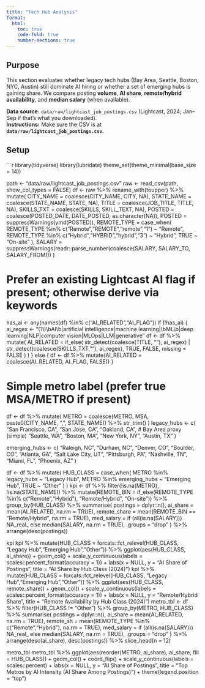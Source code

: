 ```yaml
---
title: "Tech Hub Analysis"
format:
  html:
    toc: true
    code-fold: true
    number-sections: true
---
```


## Purpose

This section evaluates whether legacy tech hubs (Bay Area, Seattle, Boston, NYC, Austin) still dominate AI hiring or whether a set of emerging hubs is gaining share. We compare posting **volume**, **AI share**, **remote/hybrid availability**, and **median salary** (when available).

::: callout-note
**Data source:** `data/raw/lightcast_job_postings.csv` (Lightcast, 2024; Jan–Sep if that’s what you downloaded).  
**Instructions:** Make sure the CSV is at **`data/raw/lightcast_job_postings.csv`**.
:::

## Setup

```r
library(tidyverse)
library(lubridate)
theme_set(theme_minimal(base_size = 14))

path <- "data/raw/lightcast_job_postings.csv"
raw <- read_csv(path, show_col_types = FALSE)
df <- raw %>%
  rename_with(toupper) %>%
  mutate(
    CITY_NAME  = coalesce(CITY_NAME, CITY, NA),
    STATE_NAME = coalesce(STATE_NAME, STATE, NA),
    TITLE      = coalesce(JOB_TITLE, TITLE, NA),
    SKILLS_TXT = coalesce(SKILLS, SKILL_TEXT, NA),
    POSTED     = coalesce(POSTED_DATE, DATE_POSTED, as.character(NA)),
    POSTED     = suppressWarnings(ymd(POSTED)),
    REMOTE_TYPE = case_when(
      REMOTE_TYPE %in% c("Remote","REMOTE","remote","1") ~ "Remote",
      REMOTE_TYPE %in% c("Hybrid","HYBRID","hybrid","3") ~ "Hybrid",
      TRUE                                               ~ "On-site"
    ),
    SALARY = suppressWarnings(readr::parse_number(coalesce(SALARY, SALARY_TO, SALARY_FROM)))
  )

# Prefer an existing Lightcast AI flag if present; otherwise derive via keywords
has_ai <- any(names(df) %in% c("AI_RELATED","AI_FLAG"))
if (!has_ai) {
  ai_regex <- "(?i)\\bAI\\b|artificial intelligence|machine learning|\\bML\\b|deep learning|NLP|computer vision|MLOps|LLM|generative"
  df <- df %>%
    mutate(
      AI_RELATED = if_else(
        str_detect(coalesce(TITLE, ""), ai_regex) |
          str_detect(coalesce(SKILLS_TXT, ""), ai_regex),
        TRUE, FALSE, missing = FALSE
      )
    )
} else {
  df <- df %>%
    mutate(AI_RELATED = coalesce(AI_RELATED, AI_FLAG, FALSE))
}

# Simple metro label (prefer true MSA/METRO if present)
df <- df %>%
  mutate(
    METRO = coalesce(METRO, MSA, paste0(CITY_NAME, ", ", STATE_NAME)) %>% str_trim()
  )
legacy_hubs <- c(
  "San Francisco, CA", "San Jose, CA", "Oakland, CA",   # Bay Area proxy (simple)
  "Seattle, WA",
  "Boston, MA",
  "New York, NY",
  "Austin, TX"
)

emerging_hubs <- c(
  "Raleigh, NC", "Durham, NC",
  "Denver, CO", "Boulder, CO",
  "Atlanta, GA",
  "Salt Lake City, UT",
  "Pittsburgh, PA",
  "Nashville, TN",
  "Miami, FL",
  "Phoenix, AZ"
)

df <- df %>%
  mutate(
    HUB_CLASS = case_when(
      METRO %in% legacy_hubs   ~ "Legacy Hub",
      METRO %in% emerging_hubs ~ "Emerging Hub",
      TRUE                     ~ "Other"
    )
  )
kpi <- df %>%
  filter(!is.na(METRO), !is.na(STATE_NAME)) %>%
  mutate(REMOTE_BIN = if_else(REMOTE_TYPE %in% c("Remote","Hybrid"), "Remote/Hybrid", "On-site")) %>%
  group_by(HUB_CLASS) %>%
  summarise(
    postings     = dplyr::n(),
    ai_share     = mean(AI_RELATED, na.rm = TRUE),
    remote_share = mean(REMOTE_BIN == "Remote/Hybrid", na.rm = TRUE),
    med_salary   = if (all(is.na(SALARY))) NA_real_ else median(SALARY, na.rm = TRUE),
    .groups = "drop"
  ) %>%
  arrange(desc(postings))

kpi
kpi %>%
  mutate(HUB_CLASS = forcats::fct_relevel(HUB_CLASS, "Legacy Hub","Emerging Hub","Other")) %>%
  ggplot(aes(HUB_CLASS, ai_share)) +
  geom_col() +
  scale_y_continuous(labels = scales::percent_format(accuracy = 1)) +
  labs(x = NULL, y = "AI Share of Postings", title = "AI Share by Hub Class (2024)")
kpi %>%
  mutate(HUB_CLASS = forcats::fct_relevel(HUB_CLASS, "Legacy Hub","Emerging Hub","Other")) %>%
  ggplot(aes(HUB_CLASS, remote_share)) +
  geom_col() +
  scale_y_continuous(labels = scales::percent_format(accuracy = 1)) +
  labs(x = NULL, y = "Remote/Hybrid Share", title = "Remote Availability by Hub Class (2024)")
metro_tbl <- df %>%
  filter(HUB_CLASS != "Other") %>%
  group_by(METRO, HUB_CLASS) %>%
  summarise(
    postings   = dplyr::n(),
    ai_share   = mean(AI_RELATED, na.rm = TRUE),
    remote_sh  = mean(REMOTE_TYPE %in% c("Remote","Hybrid"), na.rm = TRUE),
    med_salary = if (all(is.na(SALARY))) NA_real_ else median(SALARY, na.rm = TRUE),
    .groups = "drop"
  ) %>%
  arrange(desc(ai_share), desc(postings)) %>%
  slice_head(n = 12)

metro_tbl
metro_tbl %>%
  ggplot(aes(reorder(METRO, ai_share), ai_share, fill = HUB_CLASS)) +
  geom_col() +
  coord_flip() +
  scale_y_continuous(labels = scales::percent) +
  labs(x = NULL, y = "AI Share of Postings",
       title = "Top Metros by AI Intensity (AI Share Among Postings)") +
  theme(legend.position = "top")
